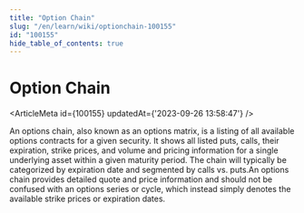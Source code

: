 ```yaml
---
title: "Option Chain"
slug: "/en/learn/wiki/optionchain-100155"
id: "100155"
hide_table_of_contents: true
---
```



# Option Chain

<ArticleMeta id={100155} updatedAt={'2023-09-26 13:58:47'} />
<div className='border-solid border-b border-t-0 my-4 border-[var(--ifm-color-gray-300)]' />

An options chain, also known as an options matrix, is a listing of all available options contracts for a given security. It shows all listed puts, calls, their expiration, strike prices, and volume and pricing information for a single underlying asset within a given maturity period. The chain will typically be categorized by expiration date and segmented by calls vs. puts.An options chain provides detailed quote and price information and should not be confused with an options series or cycle, which instead simply denotes the available strike prices or expiration dates.

